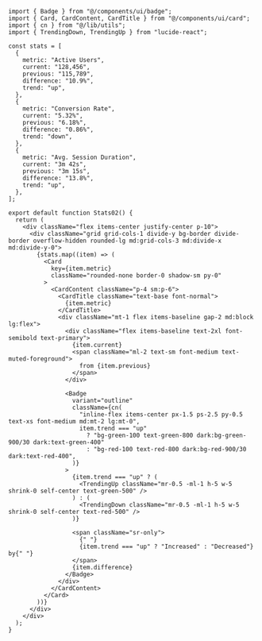 ```tsx
import { Badge } from "@/components/ui/badge";
import { Card, CardContent, CardTitle } from "@/components/ui/card";
import { cn } from "@/lib/utils";
import { TrendingDown, TrendingUp } from "lucide-react";

const stats = [
  {
    metric: "Active Users",
    current: "128,456",
    previous: "115,789",
    difference: "10.9%",
    trend: "up",
  },
  {
    metric: "Conversion Rate",
    current: "5.32%",
    previous: "6.18%",
    difference: "0.86%",
    trend: "down",
  },
  {
    metric: "Avg. Session Duration",
    current: "3m 42s",
    previous: "3m 15s",
    difference: "13.8%",
    trend: "up",
  },
];

export default function Stats02() {
  return (
    <div className="flex items-center justify-center p-10">
      <div className="grid grid-cols-1 divide-y bg-border divide-border overflow-hidden rounded-lg md:grid-cols-3 md:divide-x md:divide-y-0">
        {stats.map((item) => (
          <Card
            key={item.metric}
            className="rounded-none border-0 shadow-sm py-0"
          >
            <CardContent className="p-4 sm:p-6">
              <CardTitle className="text-base font-normal">
                {item.metric}
              </CardTitle>
              <div className="mt-1 flex items-baseline gap-2 md:block lg:flex">
                <div className="flex items-baseline text-2xl font-semibold text-primary">
                  {item.current}
                  <span className="ml-2 text-sm font-medium text-muted-foreground">
                    from {item.previous}
                  </span>
                </div>

                <Badge
                  variant="outline"
                  className={cn(
                    "inline-flex items-center px-1.5 ps-2.5 py-0.5 text-xs font-medium md:mt-2 lg:mt-0",
                    item.trend === "up"
                      ? "bg-green-100 text-green-800 dark:bg-green-900/30 dark:text-green-400"
                      : "bg-red-100 text-red-800 dark:bg-red-900/30 dark:text-red-400",
                  )}
                >
                  {item.trend === "up" ? (
                    <TrendingUp className="mr-0.5 -ml-1 h-5 w-5 shrink-0 self-center text-green-500" />
                  ) : (
                    <TrendingDown className="mr-0.5 -ml-1 h-5 w-5 shrink-0 self-center text-red-500" />
                  )}

                  <span className="sr-only">
                    {" "}
                    {item.trend === "up" ? "Increased" : "Decreased"} by{" "}
                  </span>
                  {item.difference}
                </Badge>
              </div>
            </CardContent>
          </Card>
        ))}
      </div>
    </div>
  );
}
```
